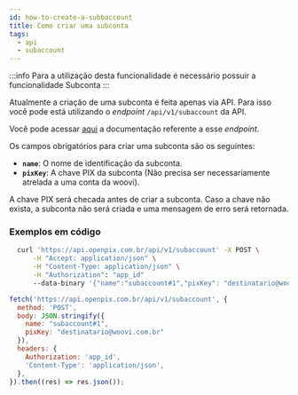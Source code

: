 ```yaml
---
id: how-to-create-a-subbaccount
title: Como criar uma subconta
tags:
  - api
  - subaccount
---
```



:::info
Para a utilização desta funcionalidade é necessário possuir a funcionalidade Subconta
:::

Atualmente a criação de uma subconta é feita apenas via API. Para isso você pode está utilizando o _endpoint_ `/api/v1/subaccount` da API.

Você pode acessar [aqui](https://developers.woovi.com.br/api#tag/sub-account-(request-access)/paths/~1api~1v1~1subaccount/post)
a documentação referente a esse _endpoint_.

Os campos obrigatórios para criar uma subconta são os seguintes:

- **`name`**: O nome de identificação da subconta.
- **`pixKey`**: A chave PIX da subconta (Não precisa ser necessariamente atrelada a uma conta da woovi).

A chave PIX será checada antes de criar a subconta. Caso a chave não exista, a subconta não será criada e uma mensagem de erro será retornada.

### Exemplos em código

<Tabs>
  <TabItem value="shell-curl" label="Shell + cURL" default>

```sh
  curl 'https://api.openpix.com.br/api/v1/subaccount' -X POST \
      -H "Accept: application/json" \
      -H "Content-Type: application/json" \
      -H "Authorization": "app_id"
      --data-binary '{"name":"subaccount#1","pixKey": "destinatario@woovi.com.br"}'
```

  </TabItem>
  <TabItem value="javascript" label="JavaScript + Fetch" default>

```js
fetch('https://api.openpix.com.br/api/v1/subaccount', {
  method: 'POST',
  body: JSON.stringify({
    name: "subaccount#1",
    pixKey: "destinatario@woovi.com.br"
  }),
  headers: {
    Authorization: 'app_id',
    'Content-Type': 'application/json',
  },
}).then((res) => res.json());
```

  </TabItem>
</Tabs>
